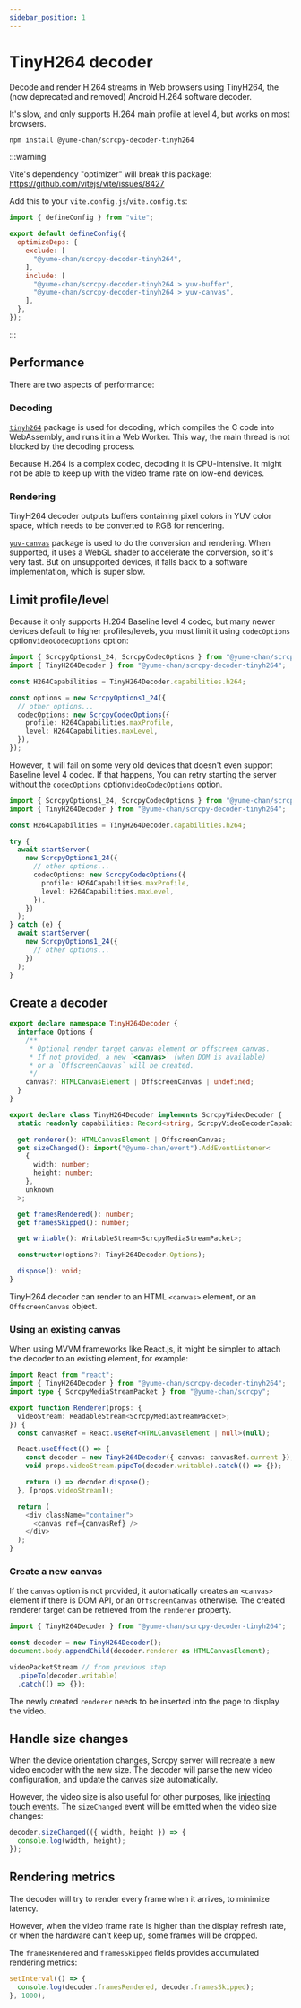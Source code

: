 ---
sidebar_position: 1
---

# TinyH264 decoder


Decode and render H.264 streams in Web browsers using TinyH264, the (now deprecated and removed) Android H.264 software decoder.

It's slow, and only supports H.264 main profile at level 4, but works on most browsers.

```sh npm2yarn
npm install @yume-chan/scrcpy-decoder-tinyh264
```

:::warning

Vite's dependency "optimizer" will break this package: https://github.com/vitejs/vite/issues/8427

Add this to your `vite.config.js`/`vite.config.ts`:

```js
import { defineConfig } from "vite";

export default defineConfig({
  optimizeDeps: {
    exclude: [
      "@yume-chan/scrcpy-decoder-tinyh264",
    ],
    include: [
      "@yume-chan/scrcpy-decoder-tinyh264 > yuv-buffer",
      "@yume-chan/scrcpy-decoder-tinyh264 > yuv-canvas",
    ],
  },
});
```

:::

## Performance

There are two aspects of performance:

### Decoding

[`tinyh264`](https://npmjs.org/package/tinyh264) package is used for decoding, which compiles the C code into WebAssembly, and runs it in a Web Worker. This way, the main thread is not blocked by the decoding process.

Because H.264 is a complex codec, decoding it is CPU-intensive. It might not be able to keep up with the video frame rate on low-end devices.

### Rendering

TinyH264 decoder outputs buffers containing pixel colors in YUV color space, which needs to be converted to RGB for rendering.

[`yuv-canvas`](https://www.npmjs.com/package/yuv-canvas) package is used to do the conversion and rendering. When supported, it uses a WebGL shader to accelerate the conversion, so it's very fast. But on unsupported devices, it falls back to a software implementation, which is super slow.

## Limit profile/level

Because it only supports H.264 Baseline level 4 codec, but many newer devices default to higher profiles/levels, you must limit it using <Version until="v2.0">`codecOptions` option</Version><Version since="v2.0">`videoCodecOptions` option</Version>:

```ts transpile
import { ScrcpyOptions1_24, ScrcpyCodecOptions } from "@yume-chan/scrcpy";
import { TinyH264Decoder } from "@yume-chan/scrcpy-decoder-tinyh264";

const H264Capabilities = TinyH264Decoder.capabilities.h264;

const options = new ScrcpyOptions1_24({
  // other options...
  codecOptions: new ScrcpyCodecOptions({
    profile: H264Capabilities.maxProfile,
    level: H264Capabilities.maxLevel,
  }),
});
```

However, it will fail on some very old devices that doesn't even support Baseline level 4 codec. If that happens, You can retry starting the server without the <Version until="v2.0">`codecOptions` option</Version><Version since="v2.0">`videoCodecOptions` option</Version>.

```ts transpile
import { ScrcpyOptions1_24, ScrcpyCodecOptions } from "@yume-chan/scrcpy";
import { TinyH264Decoder } from "@yume-chan/scrcpy-decoder-tinyh264";

const H264Capabilities = TinyH264Decoder.capabilities.h264;

try {
  await startServer(
    new ScrcpyOptions1_24({
      // other options...
      codecOptions: new ScrcpyCodecOptions({
        profile: H264Capabilities.maxProfile,
        level: H264Capabilities.maxLevel,
      }),
    })
  );
} catch (e) {
  await startServer(
    new ScrcpyOptions1_24({
      // other options...
    })
  );
}
```

## Create a decoder

```ts
export declare namespace TinyH264Decoder {
  interface Options {
    /**
     * Optional render target canvas element or offscreen canvas.
     * If not provided, a new `<canvas>` (when DOM is available)
     * or a `OffscreenCanvas` will be created.
     */
    canvas?: HTMLCanvasElement | OffscreenCanvas | undefined;
  }
}

export declare class TinyH264Decoder implements ScrcpyVideoDecoder {
  static readonly capabilities: Record<string, ScrcpyVideoDecoderCapability>;

  get renderer(): HTMLCanvasElement | OffscreenCanvas;
  get sizeChanged(): import("@yume-chan/event").AddEventListener<
    {
      width: number;
      height: number;
    },
    unknown
  >;

  get framesRendered(): number;
  get framesSkipped(): number;

  get writable(): WritableStream<ScrcpyMediaStreamPacket>;

  constructor(options?: TinyH264Decoder.Options);

  dispose(): void;
}
```

TinyH264 decoder can render to an HTML `<canvas>` element, or an `OffscreenCanvas` object.

### Using an existing canvas

When using MVVM frameworks like React.js, it might be simpler to attach the decoder to an existing element, for example:

```ts transpile
import React from "react";
import { TinyH264Decoder } from "@yume-chan/scrcpy-decoder-tinyh264";
import type { ScrcpyMediaStreamPacket } from "@yume-chan/scrcpy";

export function Renderer(props: {
  videoStream: ReadableStream<ScrcpyMediaStreamPacket>;
}) {
  const canvasRef = React.useRef<HTMLCanvasElement | null>(null);

  React.useEffect(() => {
    const decoder = new TinyH264Decoder({ canvas: canvasRef.current });
    void props.videoStream.pipeTo(decoder.writable).catch(() => {});

    return () => decoder.dispose();
  }, [props.videoStream]);

  return (
    <div className="container">
      <canvas ref={canvasRef} />
    </div>
  );
}
```

### Create a new canvas

If the `canvas` option is not provided, it automatically creates an `<canvas>` element if there is DOM API, or an `OffscreenCanvas` otherwise. The created renderer target can be retrieved from the `renderer` property.

```ts transpile
import { TinyH264Decoder } from "@yume-chan/scrcpy-decoder-tinyh264";

const decoder = new TinyH264Decoder();
document.body.appendChild(decoder.renderer as HTMLCanvasElement);

videoPacketStream // from previous step
  .pipeTo(decoder.writable)
  .catch(() => {});
```

The newly created `renderer` needs to be inserted into the page to display the video.

## Handle size changes

When the device orientation changes, Scrcpy server will recreate a new video encoder with the new size. The decoder will parse the new video configuration, and update the canvas size automatically.

However, the video size is also useful for other purposes, like [injecting touch events](../control/touch.mdx). The `sizeChanged` event will be emitted when the video size changes:

```ts transpile
decoder.sizeChanged(({ width, height }) => {
  console.log(width, height);
});
```

## Rendering metrics

The decoder will try to render every frame when it arrives, to minimize latency.

However, when the video frame rate is higher than the display refresh rate, or when the hardware can't keep up, some frames will be dropped.

The `framesRendered` and `framesSkipped` fields provides accumulated rendering metrics:

```ts transpile
setInterval(() => {
  console.log(decoder.framesRendered, decoder.framesSkipped);
}, 1000);
```
